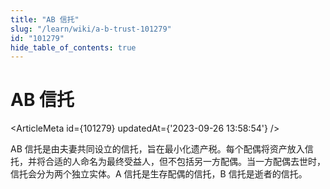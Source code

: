 ```yaml
---
title: "AB 信托"
slug: "/learn/wiki/a-b-trust-101279"
id: "101279"
hide_table_of_contents: true
---
```



# AB 信托

<ArticleMeta id={101279} updatedAt={'2023-09-26 13:58:54'} />
<div className='border-solid border-b border-t-0 my-4 border-[var(--ifm-color-gray-300)]' />

AB 信托是由夫妻共同设立的信托，旨在最小化遗产税。每个配偶将资产放入信托，并将合适的人命名为最终受益人，但不包括另一方配偶。当一方配偶去世时，信托会分为两个独立实体。A 信托是生存配偶的信托，B 信托是逝者的信托。
